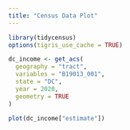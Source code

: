 ```yaml
---
title: "Census Data Plot"
---
```


```r
library(tidycensus)
options(tigris_use_cache = TRUE)

dc_income <- get_acs(
  geography = "tract", 
  variables = "B19013_001",
  state = "DC", 
  year = 2020,
  geometry = TRUE
)

plot(dc_income["estimate"])
```

